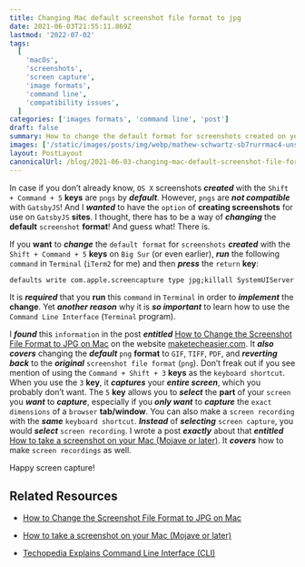 ```yaml
---
title: Changing Mac default screenshot file format to jpg
date: 2021-06-03T21:55:11.869Z
lastmod: '2022-07-02'
tags:
  [
    'macOs',
    'screenshots',
    'screen capture',
    'image formats',
    'command line',
    'compatibility issues',
  ]
categories: ['images formats', 'command line', 'post']
draft: false
summary: How to change the default format for screenshots created on your Mac.
images: ['/static/images/posts/img/webp/mathew-schwartz-sb7rurrmac4-unsplash.webp']
layout: PostLayout
canonicalUrl: /blog/2021-06-03-changing-mac-default-screenshot-file-format-to-jpg
---
```


In case if you don’t already know, `OS X` screenshots **_created_** with the `Shift + Command + 5` **keys** are `pngs` by **_default_**. However, `pngs` are **_not compatible_** with `GatsbyJS`! And I **_wanted_** to have the `option` of **creating screenshots** for use on `GatsbyJS` **sites**. I thought, there has to be a way of **_changing_** the **default** `screenshot` **format**! And guess what! There is.

If you **want** to **_change_** the `default format` for `screenshots` **_created_** with the `Shift + Command + 5` **keys** on `Big Sur` (or even earlier), **_run_** the following `command` in `Terminal` (`iTerm2` for me) and then **_press_** the `return` **key**:

```shell
defaults write com.apple.screencapture type jpg;killall SystemUIServer
```

It is **_required_** that you **run** this `command` in `Terminal` in order to **_implement_** the **change**. Yet **_another reason_** why it is **_so important_** to learn how to use the `Command Line Interface` (`Terminal` program).

I **_found_** this `information` in the post **_entitled_** [How to Change the Screenshot File Format to JPG on Mac](https://www.maketecheasier.com/change-screenshot-file-format-mac/) on the website [maketecheasier.com](https://www.maketecheasier.com/). It **_also covers_** changing the **_default_** `png` **format** to `GIF`, `TIFF`, `PDF`, and **_reverting back_** to the **_original_** `screenshot file format` (`png`). Don’t freak out if you see mention of using the `Command + Shift + 3` **keys** as the `keyboard shortcut`. When you use the `3` **key**, it **_captures_** your **_entire screen_**, which you probably don’t want. The `5` **key** allows you to **_select_** the **part** of your `screen` you **_want_** to **_capture_**, especially if you **_only want_** to **_capture_** the `exact dimensions` of a `browser` **tab/window**. You can also make a `screen recording` with the **_same_** `keyboard shortcut`. **_Instead_** of **_selecting_** `screen capture`, you would **_select_** `screen recording`. I wrote a post **_exactly_** about that **_entitled_** [How to take a screenshot on your Mac (Mojave or later)](https://www.interglobalmedianetwork.com/blog/2020-01-12-how-to-take-a-screenshot-on-your-mac-mojave-or-later/). It **_covers_** how to make `screen recordings` as well.

Happy screen capture!

## Related Resources

- [How to Change the Screenshot File Format to JPG on Mac](https://www.maketecheasier.com/change-screenshot-file-format-mac/)

- [How to take a screenshot on your Mac (Mojave or later)](https://www.interglobalmedianetwork.com/blog/2020-01-12-how-to-take-a-screenshot-on-your-mac-mojave-or-later/)

- [Techopedia Explains Command Line Interface (CLI)](https://www.techopedia.com/definition/3337/command-line-interface-cli)
